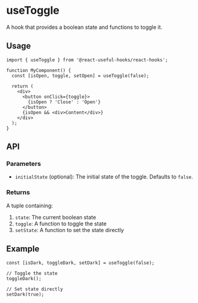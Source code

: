 # useToggle

A hook that provides a boolean state and functions to toggle it.

## Usage

```tsx
import { useToggle } from '@react-useful-hooks/react-hooks';

function MyComponent() {
  const [isOpen, toggle, setOpen] = useToggle(false);

  return (
    <div>
      <button onClick={toggle}>
        {isOpen ? 'Close' : 'Open'}
      </button>
      {isOpen && <div>Content</div>}
    </div>
  );
}
```

## API

### Parameters

- `initialState` (optional): The initial state of the toggle. Defaults to `false`.

### Returns

A tuple containing:
1. `state`: The current boolean state
2. `toggle`: A function to toggle the state
3. `setState`: A function to set the state directly

## Example

```tsx
const [isDark, toggleDark, setDark] = useToggle(false);

// Toggle the state
toggleDark();

// Set state directly
setDark(true);
``` 